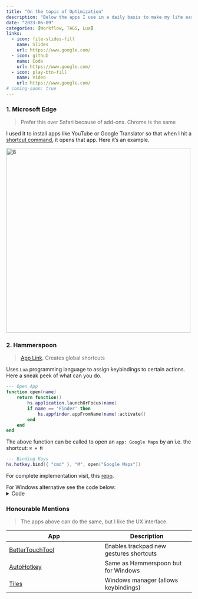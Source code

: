 ```yaml
---
title: "On the topic of Optimization"
description: "Below the apps I use in a daily basis to make my life easier"
date: "2023-06-09"
categories: [Workflow, TAGS, Lua]
links:
  - icon: file-slides-fill
    name: Slides
    url: https://www.google.com/
  - icon: github
    name: Code
    url: https://www.google.com/
  - icon: play-btn-fill
    name: Video
    url: https://www.google.com/
# coming-soon: true
---
```


### 1. Microsoft Edge
> Prefer this over Safari because of add-ons. Chrome is the same

I used it to install apps like YouTube or Google Translator so that when I hit a [shortcut command](#hammerspoon), it opens that app.
Here it's an example.

<img src="https://winaero.com/blog/wp-content/uploads/2019/12/Edge-Install-PWA-Site.png" alt="8" width="500" />

### 2. Hammerspoon

> [App Link](https://www.hammerspoon.org/). Creates global shortcuts

Uses `Lua` programming language to assign keybindings to certain actions. Here a sneak peek of what can you do.
```lua
--- Open App
function open(name)
    return function()
        hs.application.launchOrFocus(name)
        if name == 'Finder' then
            hs.appfinder.appFromName(name):activate()
        end
    end
end
```
The above function can be called to open an `app: Google Maps` by an i.e. the shortcut: `⌘ + M`
```lua
--- Binding Keys
hs.hotkey.bind({ "cmd" }, "M", open("Google Maps"))
```

For complete implementation visit, this [repo](https://github.com/danilotpnta/hammerspoon-config).

For Windows alternative see the code below:
<details><summary>Code</summary>
    #MaxHotkeysPerInterval 200
    !WheelUp::Volume_Up
    !WheelDown::Volume_Down
    !MButton::Volume_Mute
    <#!e::
    Run, %WINDIR%\explorer.exe
    return
    !q::Send !{F4}
    return
    <#!x::
    Run, msedge.exe
    return
    !y::
    Run, C:\Users\datoapnta\AppData\Roaming\Microsoft\Windows\Start Menu\Programs\YouTube.lnk
    return
</details>


### Honourable Mentions

> The apps above can do the same, but I like the UX interface.

| App                                       | Description                             |
| ----------------------------------------- | --------------------------------------- |
| [BetterTouchTool](https://folivora.ai/)   | Enables trackpad new gestures shortcuts |
| [AutoHotkey](https://www.autohotkey.com/) | Same as Hammerspoon but for Windows     |
| [Tiles](https://freemacsoft.net/tiles/)   | Windows manager (allows keybindings)    |

